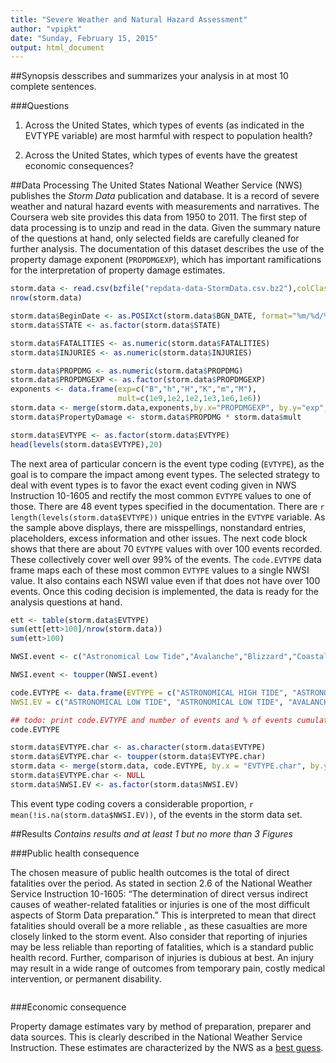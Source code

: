 ```yaml
---
title: "Severe Weather and Natural Hazard Assessment"
author: "vpipkt"
date: "Sunday, February 15, 2015"
output: html_document
---
```


##Synopsis
desscribes and summarizes your analysis in at most 10 complete sentences.

###Questions

1. Across the United States, which types of events (as indicated in the EVTYPE variable) are most harmful with respect to population health?

1. Across the United States, which types of events have the greatest economic consequences?

##Data Processing
The United States National Weather Service (NWS) publishes the *Storm Data* publication and database. It is a record of severe weather and natural hazard events with measurements and narratives. The Coursera web site provides this data from 1950 to 2011. The first step of data processing is to unzip and read in the data. Given the summary nature of the questions at hand, only selected fields are carefully cleaned for further analysis.  The documentation of this dataset describes the use of the property damage exponent (`PROPDMGEXP`), which has important ramifications for the interpretation of property damage estimates. 

```r
storm.data <- read.csv(bzfile("repdata-data-StormData.csv.bz2"),colClasses="character")
nrow(storm.data)

storm.data$BeginDate <- as.POSIXct(storm.data$BGN_DATE, format="%m/%d/%Y %H:%M:%S")
storm.data$STATE <- as.factor(storm.data$STATE)

storm.data$FATALITIES <- as.numeric(storm.data$FATALITIES)
storm.data$INJURIES <- as.numeric(storm.data$INJURIES)

storm.data$PROPDMG <- as.numeric(storm.data$PROPDMG)
storm.data$PROPDMGEXP <- as.factor(storm.data$PROPDMGEXP)
exponents <- data.frame(exp=c("B","h","H","K","m","M"),
                        mult=c(1e9,1e2,1e2,1e3,1e6,1e6))
storm.data <- merge(storm.data,exponents,by.x="PROPDMGEXP", by.y="exp",all.x=T)
storm.data$PropertyDamage <- storm.data$PROPDMG * storm.data$mult

storm.data$EVTYPE <- as.factor(storm.data$EVTYPE)
head(levels(storm.data$EVTYPE),20)
```

The next area of particular concern is the event type coding (`EVTYPE`), as the goal is to compare the impact among event types. The selected strategy to deal with event types is to favor the exact event coding given in NWS Instruction 10-1605 and rectify the most common `EVTYPE` values to one of those. There are 48 event types specified in the documentation. There are `r length(levels(storm.data$EVTYPE))` unique entries in the `EVTYPE` variable. As the sample above displays, there are misspellings, nonstandard entries, placeholders, excess information and other issues.  The next code block shows that there are about 70 `EVTYPE` values with over 100 events recorded. These collectively cover well over 99% of the events. The `code.EVTYPE` data frame maps each of these most common `EVTYPE` values to a single NWSI value. It also contains each NSWI value even if that does not have over 100 events.  Once this coding decision is implemented, the data is ready for the analysis questions at hand.

```r
ett <- table(storm.data$EVTYPE)
sum(ett[ett>100]/nrow(storm.data))
sum(ett>100)

NWSI.event <- c("Astronomical Low Tide","Avalanche","Blizzard","Coastal Flood","Cold/Wind Chill","Debris Flow","Dense Fog","Dense Smoke","Drought","Dust Devil","Dust Storm","Excessive Heat","Extreme Cold/Wind Chill","Flash Flood","Flood","Frost/Freeze","Funnel Cloud","Freezing Fog","Hail","Heat","Heavy Rain","Heavy Snow","High Surf","High Wind","Hurricane (Typhoon)","Ice Storm","Lake-Effect Snow","Lakeshore Flood","Lightning","Marine Hail","Marine High Wind","Marine Strong Wind","Marine Thunderstorm Wind","Rip Current","Seiche","Sleet","Storm Surge/Tide","Strong Wind","Thunderstorm Wind","Tornado","Tropical Depression","Tropical Storm","Tsunami","Volcanic Ash","Waterspout","Wildfire","Winter Storm","Winter Weather" )

NWSI.event <- toupper(NWSI.event)

code.EVTYPE <- data.frame(EVTYPE = c("ASTRONOMICAL HIGH TIDE", "ASTRONOMICAL LOW TIDE", "AVALANCHE", "BLIZZARD", "COASTAL FLOOD", "COASTAL FLOODING", "COLD/WIND CHILL", "LANDSLIDE", "DEBRIS FLOW", "DENSE FOG", "FOG", "DENSE SMOKE", "DROUGHT", "DUST DEVIL", "DUST STORM", "EXCESSIVE HEAT", "EXTREME COLD", "EXTREME COLD/WIND CHILL", "EXTREME WINDCHILL", "FLASH FLOOD", "FLASH FLOODING", "FLOOD", "FLOOD/FLASH FLOOD", "FLOODING", "RIVER FLOOD", "URBAN FLOOD", "URBAN/SML STREAM FLD", "FREEZING FOG", "FROST/FREEZE", "FUNNEL CLOUD", "HAIL", "HEAT", "RECORD WARMTH", "UNSEASONABLY WARM", "HEAVY RAIN", "HEAVY SNOW", "LIGHT SNOW", "MODERATE SNOWFALL", "SNOW", "HEAVY SURF/HIGH SURF", "HIGH SURF", "HIGH WIND", "HIGH WINDS",  "WIND", "HURRICANE", "HURRICANE (TYPHOON)", "FREEZING RAIN", "ICE STORM", "LAKE-EFFECT SNOW", "LAKESHORE FLOOD", "LIGHTNING", "MARINE HAIL", "MARINE HIGH WIND", "MARINE STRONG WIND", "MARINE THUNDERSTORM WIND", "MARINE TSTM WIND", "RIP CURRENT", "RIP CURRENTS", "SEICHE", "SLEET", "STORM SURGE", "STORM SURGE/TIDE", "STRONG WIND", "STRONG WINDS", "DRY MICROBURST", "THUNDERSTORM WIND", "THUNDERSTORM WINDS", "TSTM WIND", "TSTM WIND/HAIL", "TORNADO", "TROPICAL DEPRESSION", "TROPICAL STORM", "TSUNAMI", "VOLCANIC ASH", "WATERSPOUT", "WILD/FOREST FIRE", "WILDFIRE", "WINTER STORM", "WINTER WEATHER", "WINTER WEATHER/MIX"), 
NWSI.EV = c("ASTRONOMICAL LOW TIDE", "ASTRONOMICAL LOW TIDE", "AVALANCHE", "BLIZZARD", "COASTAL FLOOD", "COASTAL FLOOD", "COLD/WIND CHILL", "DEBRIS FLOW", "DEBRIS FLOW", "DENSE FOG", "DENSE FOG", "DENSE SMOKE", "DROUGHT", "DUST DEVIL", "DUST STORM", "EXCESSIVE HEAT", "EXTREME COLD/WIND CHILL", "EXTREME COLD/WIND CHILL", "EXTREME COLD/WIND CHILL", "FLASH FLOOD", "FLASH FLOOD", "FLOOD", "FLOOD", "FLOOD", "FLOOD", "FLOOD", "FLOOD", "FREEZING FOG", "FROST/FREEZE", "FUNNEL CLOUD", "HAIL", "HEAT", "HEAT", "HEAT", "HEAVY RAIN", "HEAVY SNOW", "HEAVY SNOW", "HEAVY SNOW", "HEAVY SNOW", "HIGH SURF", "HIGH SURF", "HIGH WIND", "HIGH WIND", "HIGH WIND", "HURRICANE (TYPHOON)", "HURRICANE (TYPHOON)", "ICE STORM", "ICE STORM", "LAKE-EFFECT SNOW", "LAKESHORE FLOOD", "LIGHTNING", "MARINE HAIL", "MARINE HIGH WIND", "MARINE STRONG WIND", "MARINE THUNDERSTORM WIND", "MARINE THUNDERSTORM WIND", "RIP CURRENT", "RIP CURRENT", "SEICHE", "SLEET", "STORM SURGE/TIDE", "STORM SURGE/TIDE", "STRONG WIND", "STRONG WIND", "THUNDERSTORM WIND", "THUNDERSTORM WIND", "THUNDERSTORM WIND", "THUNDERSTORM WIND", "THUNDERSTORM WIND", "TORNADO", "TROPICAL DEPRESSION", "TROPICAL STORM", "TSUNAMI", "VOLCANIC ASH", "WATERSPOUT", "WILDFIRE", "WILDFIRE", "WINTER STORM", "WINTER WEATHER", "WINTER WEATHER"), stringsAsFactors = FALSE)

## todo: print code.EVTYPE and number of events and % of events cumulative?
code.EVTYPE

storm.data$EVTYPE.char <- as.character(storm.data$EVTYPE)
storm.data$EVTYPE.char <- toupper(storm.data$EVTYPE.char)
storm.data <- merge(storm.data, code.EVTYPE, by.x = "EVTYPE.char", by.y="EVTYPE", all.x=T)
storm.data$EVTYPE.char <- NULL
storm.data$NWSI.EV <- as.factor(storm.data$NWSI.EV)

```

This event type coding covers a considerable proportion, `r mean(!is.na(storm.data$NWSI.EV))`, of the events in the storm data set.


##Results
*Contains results and at least 1 but no more than 3 Figures*
 
###Public health consequence

The chosen measure of public health outcomes is the total of direct fatalities over the period. As stated in section 2.6 of the National Weather Service Instruction 10-1605: "The determination of direct versus indirect causes of weather-related fatalities or injuries is one of the most difficult aspects of Storm Data preparation." This is interpreted to mean that direct fatalities should overall be a more reliable , as these casualties are more closely linked to the storm event. Also consider that reporting of injuries may be less reliable than reporting of fatalities, which is a standard public health record. Further, comparison of injuries is dubious at best. An injury may result in a wide range of outcomes from temporary pain, costly medical intervention, or permanent disability. 

```r

```

###Economic consequence

Property damage estimates vary by method of preparation, preparer and data sources. This is clearly described in the National Weather Service Instruction. These estimates are characterized by the NWS as a [best guess](http://). 

